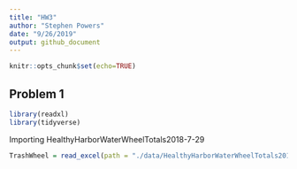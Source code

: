 ```yaml
---
title: "HW3"
author: "Stephen Powers"
date: "9/26/2019"
output: github_document
---
```



```r
knitr::opts_chunk$set(echo=TRUE)
```

## Problem 1

```r
library(readxl)
library(tidyverse)
```

Importing HealthyHarborWaterWheelTotals2018-7-29 

```r
TrashWheel = read_excel(path = "./data/HealthyHarborWaterWheelTotals2018-7-28.xlsx")
```

